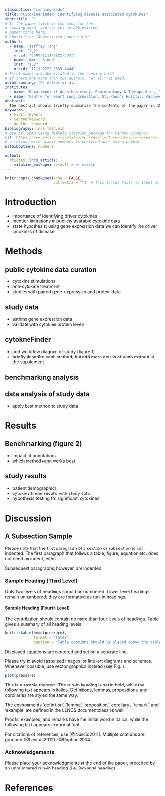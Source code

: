 ```yaml
---
classoption: "runningheads"
title: "CytokineFinder: identifying disease associated cytokines"
shorttitle: ""
# If the paper title is too long for the 
# running head, you can set an abbreviated 
# paper title here.
# shorttitle: "Abbreviated paper title"
authors: 
  - name: "Jeffrey Tang"
    inst: "1,2"
    orcid: "0000-1111-2222-3333"
  - name: "Amrit Singh"
    inst: "1,2"
    orcid: "1111-2222-3333-4444"
# First names are abbreviated in the running head.
# If there are more than two authors, 'et al.' is used.
authorrunning: "F. Author et al." 
institutes: 
  - name: "Department of Anesthesiology, Pharmacology & Therapeutics, The University of British Columbia, Vanouver, Canada"
  - name: "Centre for Heart Lung Innvation, St. Paul's Hosital, Vanouver, Canada"
abstract: | 
  The abstract should briefly summarize the contents of the paper in 150--250 words.
keywords: 
  - First keyword
  - Second keyword
  - Another keyword
bibliography: lncs-test.bib
# Use csl when using default citation_package for Pandoc citeproc
csl: https://www.zotero.org/styles/springer-lecture-notes-in-computer-science
# citations with arabic numbers is prefered when using natbib
natbiboptions: numbers

output: 
  rticles::lncs_article:
    citation_package: default # or natbib
---
```


```r
knitr::opts_chunk$set(echo = FALSE,
                      out.extra = "")  # This forces knitr to label all figures.
```

# Introduction

- importance of identifying driver cytokines
- mention limitations in publicly available cytokine data
- state hypothesis: using gene expression data we can identify the driver cytokines of disease

# Methods
## public cytokine data curation
  - cytokine stimulations
  - anti-cytokine treatment
  - studies with paired gene-expression and protein data
  
## study data
  - asthma gene expression data
  - validate with cytokien protein levels
  
## cytokneFinder
  - add workflow diagram of study (figure 1)
  - briefly describe each method; but add more details of each method in the supplement
  
## benchmarking analysis

## data analysis of study data
  - apply best method to study data

# Results

## Benchmarking (figure 2)
  - impact of annotations
  - which method+ann works best

## study results
   - patient demographics
   - cytokine finder results with study data
   - hypothesis testing for significant cytokines

# Discussion



## A Subsection Sample

Please note that the first paragraph of a section or subsection is not indented. 
The first paragraph that follows a table, figure, equation etc. does not need an indent, either.

Subsequent paragraphs, however, are indented.

### Sample Heading (Third Level)

Only two levels of headings should be numbered. 
Lower level headings remain unnumbered; they are formatted as run-in headings.

#### Sample Heading (Fourth Level)

The contribution should contain no more than four levels of headings. 
Table\ \ref{tab:table} gives a summary of all heading levels.

```r
knitr::kable(head(pressure), 
             format = "latex",
             caption = "Table captions should be placed above the tables.")
```

\noindent Displayed equations are centered and set on a separate line.

\begin{equation}
x + y = z
\end{equation}

Please try to avoid rasterized images for line-art diagrams and schemas. 
Whenever possible, use vector graphics instead (see Fig.\ \ref{fig:fig1}).

```r
plot(pressure)
```

::: {.theorem latex=true}
This is a sample theorem. The run-in heading is set in bold, while the following text appears in italics. Definitions, lemmas, propositions, and corollaries are styled the same way.
:::

The environments 'definition', 'lemma', 'proposition', 'corollary', 'remark', and 'example' are defined in the LLNCS documentclass as well.

::: {.proof latex=true}
Proofs, examples, and remarks have the initial word in italics, while the following text appears in normal font.
:::

For citations of references, use [@Nuncio2011].
Multiple citations are grouped [@Levitus2012], [@Raphael2004].

### Acknowledgements
Please place your acknowledgments at the end of the paper, preceded by an unnumbered run-in heading (i.e. 3rd-level heading).

# References {#references}